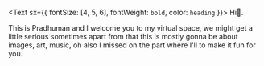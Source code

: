 <Text sx={{ fontSize: [4, 5, 6], fontWeight: `bold`, color: `heading` }}>
  Hi👋.
</Text>

This is Pradhuman and I welcome you to my virtual space, we might get a little serious sometimes apart from that this is mostly gonna be about images, art, music, oh also I missed on the part where I'll to make it fun for you.